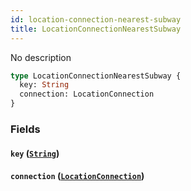 ```yaml
---
id: location-connection-nearest-subway
title: LocationConnectionNearestSubway
---
```


No description

```graphql
type LocationConnectionNearestSubway {
  key: String
  connection: LocationConnection
}
```

### Fields

#### `key` ([`String`](/v1/scalars/string))

#### `connection` ([`LocationConnection`](/v1/objects/location-connection))
